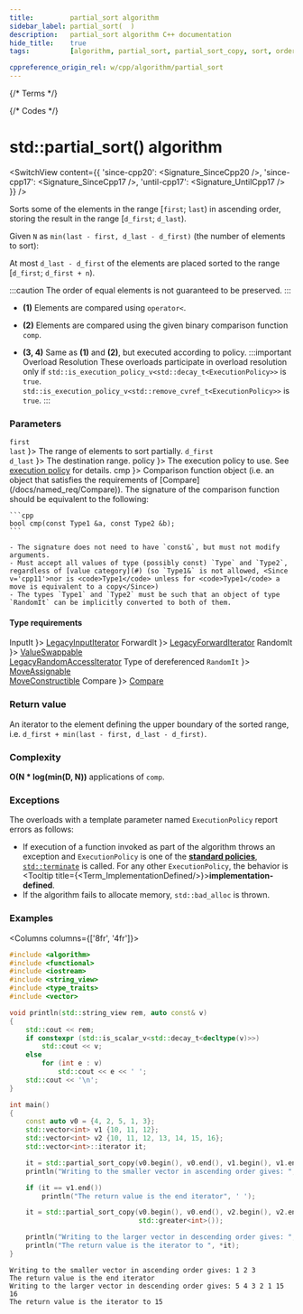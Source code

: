 ```yaml
---
title:         partial_sort algorithm
sidebar_label: partial_sort(  )
description:   partial_sort algorithm C++ documentation
hide_title:    true
tags:          [algorithm, partial_sort, partial_sort_copy, sort, order]

cppreference_origin_rel: w/cpp/algorithm/partial_sort
---
```



{/* Terms */}


{/* Codes */}


# std::partial_sort() algorithm

<SwitchView content={{
	'since-cpp20': <Signature_SinceCpp20 />,
	'since-cpp17': <Signature_SinceCpp17 />,
	'until-cpp17': <Signature_UntilCpp17 />
}} />

Sorts some of the elements in the range [`first`; `last`) in ascending order, storing the result in the range [`d_first`; `d_last`).

Given `N` as `min(last - first, d_last - d_first)` (the number of elements to sort):

At most `d_last - d_first` of the elements are placed sorted to the range [`d_first`; `d_first + n`).

:::caution
The order of equal elements is not guaranteed to be preserved.
:::

- **(1)** Elements are compared using `operator<`.

- **(2)** Elements are compared using the given binary comparison function `comp`.

- **(3, 4)** Same as **(1)** and **(2)**, but executed according to policy.
	:::important Overload Resolution
	These overloads participate in overload resolution only if
	<Until v='cpp20'> <code>std::is_execution_policy_v&lt;std::decay_t&lt;ExecutionPolicy&gt;&gt;</code> is <code>true</code>. </Until>
	<Since v='cpp20'> <code>std::is_execution_policy_v&lt;std::remove_cvref_t&lt;ExecutionPolicy&gt;&gt;</code> is <code>true</code>. </Since>
	:::

### Parameters

<SymbolTable>
  <Symbol none noLink name={ <> <code>first</code> <br/> <code>last</code> </> }>
    The range of elements to sort partially.
  </Symbol>
  <Symbol none noLink name={ <> <code>d_first</code> <br/> <code>d_last</code> </> }>
    The destination range.
  </Symbol>
  <Symbol none noLink name={ <code>policy</code> }>
    The execution policy to use. See <a href="#">execution policy</a> for details.
  </Symbol>
  <Symbol none noLink name={ <code>cmp</code> }>
    Comparison function object (i.e. an object that satisfies the requirements of [Compare](/docs/named_req/Compare)).
    The signature of the comparison function should be equivalent to the following:

    ```cpp
    bool cmp(const Type1 &a, const Type2 &b);
    ```

    - The signature does not need to have `const&`, but must not modify arguments.
    - Must accept all values of type (possibly const) `Type` and `Type2`, regardless of [value category](#) (so `Type1&` is not allowed, <Since v='cpp11'>nor is <code>Type1</code> unless for <code>Type1</code> a move is equivalent to a copy</Since>)
    - The types `Type1` and `Type2` must be such that an object of type `RandomIt` can be implicitly converted to both of them.
  </Symbol>
</SymbolTable>

#### Type requirements

<SymbolTable>
  <Symbol none noLink name={ <code>InputIt</code> }>
    <a href="/docs/named_req/LegacyInputIterator">LegacyInputIterator</a>
  </Symbol>
  <Symbol none noLink name={ <code>ForwardIt</code> }>
    <a href="/docs/named_req/LegacyForwardIterator">LegacyForwardIterator</a>
  </Symbol>
  <Symbol none noLink name={ <code>RandomIt</code> }>
    <a href="/docs/named_req/ValueSwappable">ValueSwappable</a> <br/>
    <a href="/docs/named_req/LegacyRandomAccessIterator">LegacyRandomAccessIterator</a>
  </Symbol>
  <Symbol none noLink name={ <> Type of dereferenced <code>RandomIt</code> </> }>
    <a href="/docs/named_req/MoveAssignable">MoveAssignable</a> <br/>
    <a href="/docs/named_req/MoveConstructible">MoveConstructible</a>
  </Symbol>
  <Symbol none noLink name={ <code>Compare</code> }>
    <a href="/docs/named_req/Compare">Compare</a>
  </Symbol>
</SymbolTable>

### Return value

An iterator to the element defining the upper boundary of the sorted range, i.e. `d_first + min(last - first, d_last - d_first)`.

### Complexity

**O(N * log(min(D, N))** applications of `comp`.

### Exceptions

The overloads with a template parameter named `ExecutionPolicy` report errors as follows:
- If execution of a function invoked as part of the algorithm throws an exception and `ExecutionPolicy` is one of the [**standard policies**](#), [`std::terminate`](#) is called.
	For any other `ExecutionPolicy`, the behavior is <Tooltip title={<Term_ImplementationDefined/>}>**implementation-defined**</Tooltip>.
- If the algorithm fails to allocate memory, `std::bad_alloc` is thrown.

### Examples

<Columns columns={['8fr', '4fr']}>
<div>

```cpp title='Main.cpp' showLineNumbers
#include <algorithm>
#include <functional>
#include <iostream>
#include <string_view>
#include <type_traits>
#include <vector>

void println(std::string_view rem, auto const& v)
{
    std::cout << rem;
    if constexpr (std::is_scalar_v<std::decay_t<decltype(v)>>)
        std::cout << v;
    else
        for (int e : v)
            std::cout << e << ' ';
    std::cout << '\n';
}

int main()
{
    const auto v0 = {4, 2, 5, 1, 3};
    std::vector<int> v1 {10, 11, 12};
    std::vector<int> v2 {10, 11, 12, 13, 14, 15, 16};
    std::vector<int>::iterator it;

    it = std::partial_sort_copy(v0.begin(), v0.end(), v1.begin(), v1.end());
    println("Writing to the smaller vector in ascending order gives: ", v1);

    if (it == v1.end())
        println("The return value is the end iterator", ' ');

    it = std::partial_sort_copy(v0.begin(), v0.end(), v2.begin(), v2.end(),
                                std::greater<int>());

    println("Writing to the larger vector in descending order gives: ", v2);
    println("The return value is the iterator to ", *it);
}
```

</div>
<div>

```plaintext title="Output"
Writing to the smaller vector in ascending order gives: 1 2 3
The return value is the end iterator
Writing to the larger vector in descending order gives: 5 4 3 2 1 15 16
The return value is the iterator to 15
```

</div>
</Columns>
